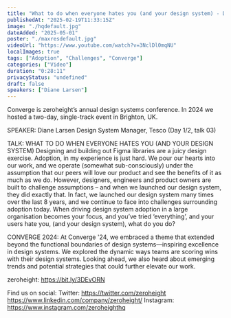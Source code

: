 ```yaml
---
title: "What to do when everyone hates you (and your design system) - Diane Larsen (Converge 2024)"
publishedAt: "2025-02-19T11:33:15Z"
image: "./hqdefault.jpg"
dateAdded: "2025-05-01"
poster: "./maxresdefault.jpg"
videoUrl: "https://www.youtube.com/watch?v=3NclDl0mqNU"
localImages: true
tags: ["Adoption", "Challenges", "Converge"]
categories: ["Video"]
duration: "0:28:11"
privacyStatus: "undefined"
draft: false
speakers: ["Diane Larsen"]
---
```

Converge is zeroheight’s annual design systems conference. In 2024 we hosted a two-day, single-track event in Brighton, UK. 

SPEAKER: 
Diane Larsen 
Design System Manager, Tesco
(Day 1/2, talk 03)

TALK: WHAT TO DO WHEN EVERYONE HATES YOU (AND YOUR DESIGN SYSTEM)
Designing and building out Figma libraries are a juicy design exercise. Adoption, in my experience is just hard. We pour our hearts into our work, and we operate (somewhat sub-consciously) under the assumption that our peers will love our product and see the benefits of it as much as we do. However, designers, engineers and product owners are built to challenge assumptions – and when we launched our design system, they did exactly that. In fact, we launched our design system many times over the last 8 years, and we continue to face into challenges surrounding adoption today. When driving design system adoption in a large organisation becomes your focus, and you’ve tried ‘everything’, and your users hate you, (and your design system), what do you do?

CONVERGE 2024:
At Converge '24, we embraced a theme that extended beyond the functional boundaries of design systems—inspiring excellence in design systems. We explored the dynamic ways teams are scoring wins with their design systems. Looking ahead, we also heard about emerging trends and potential strategies that could further elevate our work.

zeroheight: https://bit.ly/3DEvORN

Find us on social:
Twitter: https://twitter.com/zeroheight
https://www.linkedin.com/company/zeroheight/
Instagram: https://www.instagram.com/zeroheighthq
